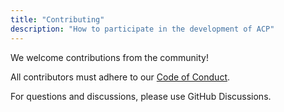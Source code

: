 ```yaml
---
title: "Contributing"
description: "How to participate in the development of ACP"
---
```


We welcome contributions from the community!

All contributors must adhere to our [Code of Conduct](./code-of-conduct).

For questions and discussions, please use GitHub Discussions.
